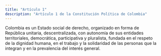 ```yaml
---
title: "Artículo 1"
description: "Artículo 1 de la Constitución Política de Colombia"
---
```


Colombia es un Estado social
de derecho, organizado en forma de República
unitaria, descentralizada, con autonomía de sus
entidades territoriales, democrática, participativa
y pluralista, fundada en el respeto de la dignidad
humana, en el trabajo y la solidaridad de las personas que la integran y en la prevalencia del interés general.
